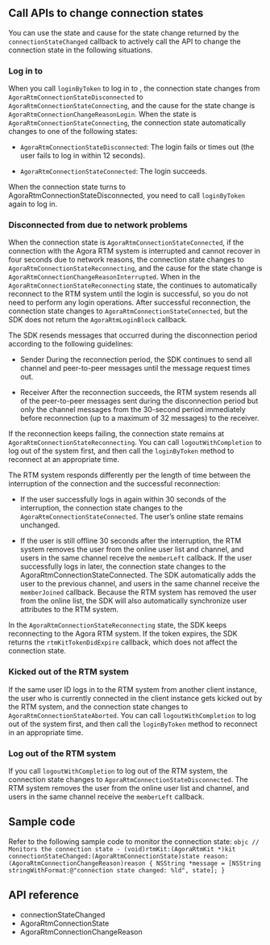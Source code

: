 <PlatformWrapper platform="ios">
        
## Call APIs to change connection states

You can use the state and cause for the state change returned by the `connectionStateChanged` callback to actively call the API to change the connection state in the following situations.

### Log in to <Vg k="SIG" />

When you call `loginByToken` to log in to <Vg k="SIG" />, the connection state changes from `AgoraRtmConnectionStateDisconnected` to `AgoraRtmConnectionStateConnecting`, and the cause for the state change is `AgoraRtmConnectionChangeReasonLogin`. When the state is `AgoraRtmConnectionStateConnecting`, the connection state automatically changes to one of the following states:

-   `AgoraRtmConnectionStateDisconnected`: The login fails or times out (the user fails to log in within 12 seconds).

-   `AgoraRtmConnectionStateConnected`: The login succeeds.

When the connection state turns to AgoraRtmConnectionStateDisconnected, you need to call `loginByToken` again to log in.

### Disconnected from <Vg k="SIG" /> due to network problems

When the connection state is `AgoraRtmConnectionStateConnected`, if the connection with the Agora RTM system is interrupted and cannot recover in four seconds due to network reasons, the connection state changes to `AgoraRtmConnectionStateReconnecting`, and the cause for the state change is `AgoraRtmConnectionChangeReasonInterrupted`. When in the `AgoraRtmConnectionStateReconnecting` state, the <Vg k="MESS_SDK" /> continues to automatically reconnect to the RTM system until the login is successful, so you do not need to perform any login operations. After successful reconnection, the connection state changes to `AgoraRtmConnectionStateConnected`, but the SDK does not return the `AgoraRtmLoginBlock` callback.

The SDK resends messages that occurred during the disconnection period according to the following guidelines:

-   Sender
    During the reconnection period, the SDK continues to send all channel and peer-to-peer messages until the message request times out.

-   Receiver
    After the reconnection succeeds, the RTM system resends all of the peer-to-peer messages sent during the disconnection period but only the channel messages from the 30-second period immediately before reconnection (up to a maximum of 32 messages) to the receiver.

If the reconnection keeps failing, the connection state remains at `AgoraRtmConnectionStateReconnecting`. You can call `logoutWithCompletion` to log out of the system first, and then call the `loginByToken` method to reconnect at an appropriate time.

The RTM system responds differently per the length of time between the interruption of the connection and the successful reconnection:

-   If the user successfully logs in again within 30 seconds of the interruption, the connection state changes to the `AgoraRtmConnectionStateConnected`. The user’s online state remains unchanged.

-   If the user is still offline 30 seconds after the interruption, the RTM system removes the user from the online user list and channel, and users in the same channel receive the `memberLeft` callback. If the user successfully logs in later, the connection state changes to the AgoraRtmConnectionStateConnected. The SDK automatically adds the user to the previous channel, and users in the same channel receive the `memberJoined` callback. Because the RTM system has removed the user from the online list, the SDK will also automatically synchronize user attributes to the RTM system.

In the `AgoraRtmConnectionStateReconnecting` state, the SDK keeps reconnecting to the Agora RTM system. If the token expires, the SDK returns the `rtmKitTokenDidExpire` callback, which does not affect the connection state.

### Kicked out of the RTM system

If the same user ID logs in to the RTM system from another client instance, the user who is currently connected in the client instance gets kicked out by the RTM system, and the connection state changes to `AgoraRtmConnectionStateAborted`. You can call `logoutWithCompletion` to log out of the system first, and then call the `loginByToken` method to reconnect in an appropriate time.

### Log out of the RTM system

If you call `logoutWithCompletion` to log out of the RTM system, the connection state changes to `AgoraRtmConnectionStateDisconnected`. The RTM system removes the user from the online user list and channel, and users in the same channel receive the `memberLeft` callback.

## Sample code

Refer to the following sample code to monitor the connection state:
    ```objc
    // Monitors the connection state
    - (void)rtmKit:(AgoraRtmKit *)kit connectionStateChanged:(AgoraRtmConnectionState)state reason:(AgoraRtmConnectionChangeReason)reason {
        NSString *message = [NSString stringWithFormat:@"connection state changed: %ld", state];
    }
    ```

## API reference

-   <Link to="{{Global.SIG_SDK_API_IOS}}/Protocols/AgoraRtmDelegate.html#//api/name/rtmKit:connectionStateChanged:reason:">connectionStateChanged</Link>

-   <Link to="{{Global.SIG_SDK_API_IOS}}/Constants/AgoraRtmConnectionState.htmlConstants/AgoraRtmConnectionState.html">AgoraRtmConnectionState</Link>

-   <Link to="{{Global.SIG_SDK_API_IOS}}/Constants/AgoraRtmConnectionChangeReason.html">AgoraRtmConnectionChangeReason</Link>
</PlatformWrapper>
